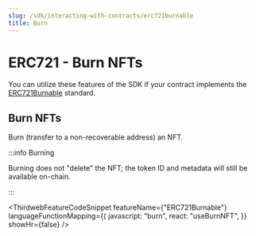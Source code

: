 ```yaml
---
slug: /sdk/interacting-with-contracts/erc721burnable
title: Burn
---
```



# ERC721 - Burn NFTs

You can utilize these features of the SDK if your contract implements the [ERC721Burnable](/solidity/extensions/erc721burnable) standard.

<div className="row" style={{ marginBottom: 24 }}>
  <div className="col col--12" style={{ marginTop: 8 }}>
    <QuickstartCard
      name="Learn how to implement ERC721Burnable in your smart contract"
      link={"/solidity/extensions/erc721burnable"}
      image="/assets/icons/general.png"
    />
  </div>
</div>

## Burn NFTs

Burn (transfer to a non-recoverable address) an NFT.

:::info Burning

Burning does not "delete" the NFT; the token ID and metadata will still be available on-chain.

:::

<ThirdwebFeatureCodeSnippet
  featureName={"ERC721Burnable"}
  languageFunctionMapping={{
    javascript: "burn",
    react: "useBurnNFT",
  }}
  showHr={false}
/>
